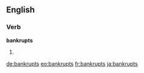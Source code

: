 ==English==

===Verb===
'''bankrupts'''

# {{en-third-person singular of|bankrupt}}

[[de:bankrupts]]
[[eo:bankrupts]]
[[fr:bankrupts]]
[[ja:bankrupts]]